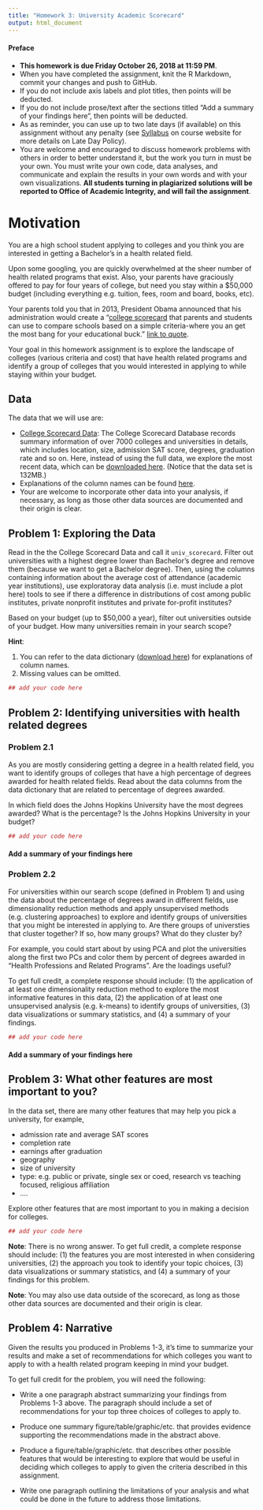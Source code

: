 ```yaml
---
title: "Homework 3: University Academic Scorecard"
output: html_document
---
```


#### Preface 

* **This homework is due Friday October 26, 2018 at 11:59 PM**. 
* When you have completed the assignment, knit the R Markdown, commit your changes and push to GitHub.
* If you do not include axis labels and plot titles, then points will be deducted.
* If you do not include prose/text after the sections titled "Add a summary of your findings here", then points will be deducted. 
* As as reminder, you can use up to two late days (if available) on this assignment without any penalty (see [Syllabus](https://jhu-advdatasci.github.io/2018/syllabus.html) on course website for more details on Late Day Policy).
* You are welcome and encouraged to discuss homework problems with others in order to better understand it, but the work you turn in must be your own. You must write your own code, data analyses, and communicate and explain the results in your own words and with your own visualizations. **All students turning in plagiarized solutions will be reported to Office of Academic Integrity, and will fail the assignment**.

# Motivation 

You are a high school student applying to colleges
and you think you are interested in getting a Bachelor's 
in a health related field. 

Upon some googling, you are quickly overwhelmed 
at the sheer number of health related programs that exist.
Also, your parents have graciously offered to pay for
four years of college, but need you stay within a $50,000
budget (including everything e.g. tuition, fees, room and 
board, books, etc). 

Your parents told you that in 2013, President Obama 
announced that his administration would create a 
"[college scorecard](https://collegescorecard.ed.gov)
that parents and students can use to compare schools 
based on a simple criteria-where you an get the most
bang for your educational buck." 
[link to quote](https://www.brookings.edu/opinions/understanding-the-college-scorecard/). 

Your goal in this homework assignment is to explore the 
landscape of colleges (various criteria and cost) that 
have health related programs and identify a group of colleges 
that you would interested in applying to while staying 
within your budget. 

## Data 

The data that we will use are:

* [College Scorecard Data](https://collegescorecard.ed.gov/data/): The College Scorecard Database records summary information of over 7000 colleges and universities in details, which includes location, size, admission SAT score, degrees, graduation rate and so on. Here, instead of using the full data, we explore the most recent data, which can be [downloaded here](https://ed-public-download.app.cloud.gov/downloads/Most-Recent-Cohorts-All-Data-Elements.csv). (Notice that the data set is 132MB.) 
* Explanations of the column names can be found [here](https://collegescorecard.ed.gov/assets/CollegeScorecardDataDictionary.xlsx).
* Your are welcome to incorporate other data into your analysis, if necessary, as long as those other data sources are documented and their origin is clear.


## Problem 1: Exploring the Data

Read in the the College Scorecard Data and 
call it `univ_scorecard`. Filter out 
universities with a highest degree lower 
than Bachelor's degree and remove them (because 
we want to get a Bachelor degree). Then, using 
the columns containing information about the 
average cost of attendance (academic year 
institutions), use exploratoray data analysis 
(i.e. must include a plot here)
tools to see if there a difference in 
distributions of cost among public institutes, 
private nonprofit institutes and private 
for-profit institutes? 

Based on your budget (up to $50,000 a year), 
filter out universities outside of your budget. 
How many universities remain in your search scope?

**Hint**: 

1. You can refer to the data dictionary 
([download here](https://collegescorecard.ed.gov/assets/CollegeScorecardDataDictionary.xlsx)) 
for explanations of column names. 
2. Missing values can be omitted.

```r
## add your code here

```


## Problem 2: Identifying universities with health related degrees

### Problem 2.1 

As you are mostly considering getting a degree in 
a health related field, you want to identify 
groups of colleges that have a high percentage of
degrees awarded for health related fields. Read 
about the data columns from the data dictionary 
that are related to percentage of degrees awarded. 

In which field does the Johns Hopkins University have 
the most degrees awarded? What is the percentage? 
Is the Johns Hopkins University in your budget?

```r
## add your code here

```

#### Add a summary of your findings here


### Problem 2.2

For universities within our search scope (defined 
in Problem 1) and using the data about the 
percentage of degrees award in different fields, 
use dimensionality reduction methods and 
apply unsupervised methods (e.g. clustering approaches)
to explore and identify groups of universities 
that you might be interested in applying to. Are 
there groups of universties that cluster together? 
If so, how many groups? What do they cluster by?

For example, you could start about by using PCA 
and plot the universities along the first two PCs and
color them by percent of degrees awarded in 
"Health Professions and Related Programs". Are the
loadings useful? 

To get full credit, a complete response 
should include: (1) the application of at least
one dimensionality reduction method to explore
the most informative features in this data, (2) the 
application of at least one unsupervised analysis
(e.g. k-means) to identify groups of universities, 
(3) data visualizations or summary statistics, and
(4) a summary of your findings. 

```r
## add your code here

```

#### Add a summary of your findings here


## Problem 3: What other features are most important to you? 

In the data set, there are many other features that 
may help you pick a university, for example,

* admission rate and average SAT scores
* completion rate
* earnings after graduation
* geography
* size of university
* type: e.g. public or private, single sex or coed, research vs teaching focused, religious affiliation
* ....

Explore other features that are most important to you
in making a decision for colleges. 

```r
## add your code here

```

**Note**: There is no wrong answer. To get full credit, a 
complete response should include: (1) the features you 
are most interested in when considering universities,
(2) the approach you took to identify 
your topic choices, (3) data visualizations 
or summary statistics, and (4) a summary of your 
findings for this problem. 

**Note**: You may also use data outside of the scorecard,
as long as those other data sources are documented and 
their origin is clear.


## Problem 4: Narrative

Given the results you produced in Problems 1-3,
it's time to summarize your results and make a set of 
recommendations for which colleges you want to apply 
to with a health related program keeping in mind your 
budget. 

To get full credit for the problem, you will need the following: 

* Write a one paragraph abstract summarizing your findings 
from Problems 1-3 above. The paragraph should include 
a set of recommendations for your top three choices of 
colleges to apply to. 

* Produce one summary figure/table/graphic/etc.
that provides evidence supporting the recommendations made 
in the abstract above.

* Produce a figure/table/graphic/etc. that describes 
other possible features that would be interesting to explore
that would be useful in deciding which colleges to apply to
given the criteria described in this assignment. 

* Write one paragraph outlining the limitations of your 
analysis and what could be done in the future to address
those limitations.
